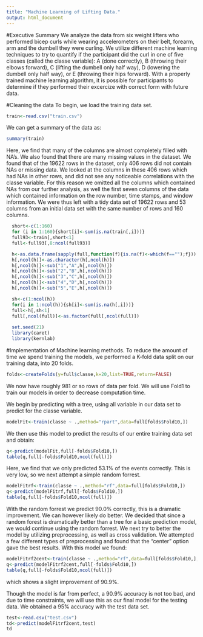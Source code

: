 ```yaml
---
title: "Machine Learning of Lifting Data."
output: html_document
---
```


#Executive Summary
We analyze the data from six weight lifters who performed bicep curls while wearing accelerometers on their belt, forearm, arm and the dumbell they were curling.  We utilize different machine learning techniques to try to quantify if the participant did the curl in one of five classes (called the classe variable): A (done correctly), B (throwing their elbows forward), C (lifting the dumbell only half way), D (lowering the dumbell only half way), or E (throwing their hips forward).  With a properly trained machine learning algorithm, it is possible for participants to determine if they performed their excercize with correct form with future data.

#Cleaning the data
To begin, we load the training data set.
```r
train<-read.csv("train.csv")
```
We can get a summary of the data as:
```r
summary(train)
```
Here, we find that many of the columns are almost completely filled with NA's.  We also found that there are many missing values in the dataset.  We found that of the 19622 rows in the dataset, only 406 rows did not contain NAs or missing data.  We looked at the columns in these 406 rows which had NAs in other rows, and did not see any noticeable correlations with the classe variable.  For this reason we omitted all the columns which contained NAs from our further analysis, as well the first seven columns of the data which contained information on the row number, time stamps, and window information.  We were thus left with a tidy data set of 19622 rows and 53 columns from an initial data set with the same number of rows and 160 columns.

```r
  short<-c(1:160)
  for (i in 1:160){short[i]<-sum(is.na(train[,i]))}
  full93<-train[,short<1]
  full<-full93[,8:ncol(full93)]

  h<-as.data.frame(sapply(full,function(f){is.na(f)<-which(f=="");f}))
  h[,ncol(h)]<-as.character(h[,ncol(h)])
  h[,ncol(h)]<-sub("1","A",h[,ncol(h)])
  h[,ncol(h)]<-sub("2","B",h[,ncol(h)])
  h[,ncol(h)]<-sub("3","C",h[,ncol(h)])
  h[,ncol(h)]<-sub("4","D",h[,ncol(h)])
  h[,ncol(h)]<-sub("5","E",h[,ncol(h)])

  sh<-c(1:ncol(h))
  for(i in 1:ncol(h)){sh[i]<-sum(is.na(h[,i]))}
  full<-h[,sh<1]
  full[,ncol(full)]<-as.factor(full[,ncol(full)])
  
  set.seed(21)
  library(caret)
  library(kernlab)
```
#Implementation of Machine learning methods.
To reduce the amount of time we spend training the models, we performed a K-fold data split on our training data, into 20 folds.
```r
folds<-createFolds(y=full$classe,k=20,list=TRUE,return=FALSE)
```
We now have roughly 981 or so rows of data per fold.  We will use Fold1 to train our models in order to decrease computation time.

We begin by predicting with a tree, using all variable in our data set to predict for the classe variable.
```r
modelFit<-train(classe ~ .,method="rpart",data=full[folds$Fold10,])
```
We then use this model to predict the results of our entire training data set and obtain:
```r
q<-predict(modelFit,full[-folds$Fold10,])
table(q,full[-folds$Fold10,ncol(full)])
```
Here, we find that we only predicted 53.1% of the events correctly.  This is very low, so we next attempt a simple random forrest.
```r
modelFitrf<-train(classe ~ .,method="rf",data=full[folds$Fold10,])
q<-predict(modelFitrf,full[-folds$Fold10,])
table(q,full[-folds$Fold10,ncol(full)])
```
With the random forrest we predict 90.0% correctly, this is a dramatic improvement.  We can however likely do better.  We decided that since a random forest is dramatically better than a tree for a basic prediction model, we would continue using the random forrest.  We next try to better the model by utilizing preprocessing, as well as cross validation.  We attempted a few different types of preprocessing and found that the "center" option gave the best results.  With this model we found:
```r
modelFitrf2cent<-train(classe ~ .,method="rf",data=full[folds$Fold10,],preProcess=c("center"), tuneLength=10, trControl = trainControl(method = "cv"))
q<-predict(modelFitrf2cent,full[-folds$Fold10,])
table(q,full[-folds$Fold10,ncol(full)])
```
which shows a slight improvement of 90.9%.

Though the model is far from perfect, a 90.9% accuracy is not too bad, and due to time constraints, we will use this as our final model for the testing data.  We obtained a 95% accuracy with the test data set.

```r
test<-read.csv("test.csv")
td<-predict(modelFitrf2cent,test)
td
```